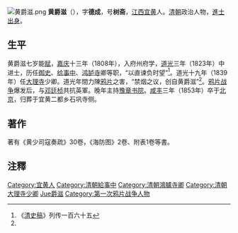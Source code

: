 [[File:黄爵滋.png|thumb]]
'''黄爵滋'''（{{bd|1793年||1853年||catIdx=Huang黃爵滋}}），字'''德成'''，号'''树斋'''，[[江西|江西]][[宜黄|宜黄]]人。[[清朝|清朝]]政治人物，[[進士出身|進士出身]]。

==生平==
黄爵滋七岁能[[赋|赋]]，[[嘉庆|嘉庆]]十三年（1808年），入府州府学，[[道光|道光]]三年（1823年）中进士，历任[[御史|御史]]、[[给事中|给事中]]、[[鸿胪寺|鸿胪寺]]卿等职，“以直谏负时望”<ref name="傳">《[[清史稿|清史稿]]》列传一百六十五</ref>。道光十九年（1839年）任[[大理寺|大理寺]]少卿。道光年間力陳[[鸦片|鸦片]]之害，“禁烟之议，创自黄爵滋”<ref name="傳" />。[[鸦片战争|鸦片战争]]爆发后，与[[邓廷桢|邓廷桢]]共抗英軍。晚年主持[[豫章书院|豫章书院]]。[[咸丰|咸丰]]三年（1853年）卒于[[北京|北京]]，归葬于宜黄二都乡石巩寺侧。

==著作==
著有《黄少司寇奏疏》30卷，《海防图》2卷、附表1卷等書。

==注釋==
{{reflist}}

{{道光三年癸未科殿試金榜}}

{{DEFAULTSORT:Huang黃爵滋}}
[[Category:宜黄人|Category:宜黄人]]
[[Category:清朝給事中|Category:清朝給事中]]
[[Category:清朝鴻臚寺卿|Category:清朝鴻臚寺卿]]
[[Category:清朝大理寺少卿|Category:清朝大理寺少卿]]
[[Category:黄姓|Jue爵滋]]
[[Category:第一次鸦片战争人物|Category:第一次鸦片战争人物]]